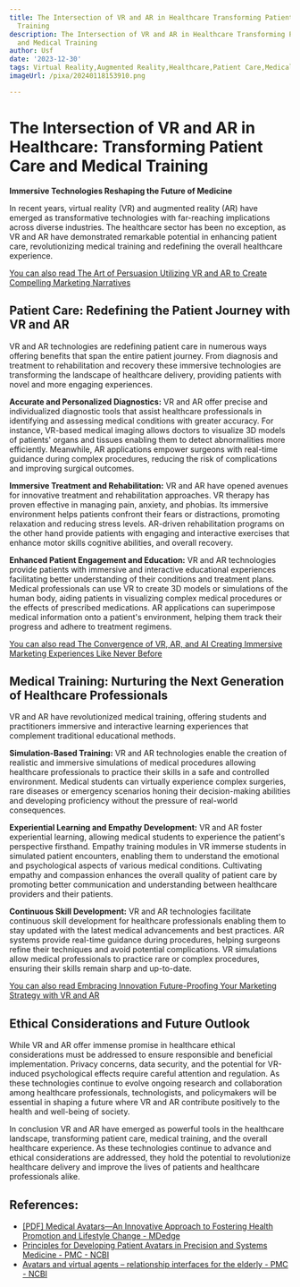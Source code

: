 ```yaml
---
title: The Intersection of VR and AR in Healthcare Transforming Patient Care and Medical
  Training
description: The Intersection of VR and AR in Healthcare Transforming Patient Care
  and Medical Training
author: Usf
date: '2023-12-30'
tags: Virtual Reality,Augmented Reality,Healthcare,Patient Care,Medical Training
imageUrl: /pixa/20240118153910.png

---
```

#  The Intersection of  VR and AR in Healthcare: Transforming Patient Care and Medical Training

**Immersive Technologies Reshaping the Future of Medicine**

In recent years, virtual reality (VR) and augmented reality (AR)  have emerged as transformative technologies with far-reaching implications across diverse industries. The healthcare sector has been no exception, as VR and AR  have demonstrated remarkable potential in enhancing patient care, revolutionizing medical training  and redefining the  overall healthcare experience.

[You can also read The Art of Persuasion Utilizing VR and AR to Create Compelling Marketing Narratives](The%20Art%20of%20Persuasion%20Utilizing%20VR%20and%20AR%20to%20Create%20Compelling%20Marketing%20Narratives)


## Patient Care: Redefining  the Patient  Journey with VR and AR

VR and AR  technologies are redefining patient care  in numerous ways offering benefits that span the entire  patient journey. From  diagnosis and treatment to rehabilitation and recovery these immersive technologies are transforming the landscape of healthcare delivery, providing patients  with novel and  more  engaging experiences.

**Accurate and Personalized Diagnostics:** VR and AR offer precise and individualized diagnostic tools that assist healthcare  professionals in identifying and assessing medical conditions with greater accuracy. For  instance, VR-based medical imaging allows  doctors to visualize 3D models of patients' organs and  tissues enabling them to detect abnormalities more efficiently. Meanwhile, AR applications empower surgeons with real-time guidance during complex procedures, reducing the risk of complications and improving surgical outcomes.

**Immersive  Treatment  and Rehabilitation:** VR and AR have opened avenues  for innovative treatment  and rehabilitation approaches. VR therapy has proven effective in managing pain, anxiety, and phobias. Its immersive environment helps  patients confront their fears or distractions,  promoting relaxation and reducing stress  levels. AR-driven rehabilitation programs on the other hand provide patients with engaging and interactive exercises that enhance motor skills cognitive abilities, and overall recovery.

**Enhanced  Patient Engagement and Education:** VR and AR technologies provide patients with immersive and interactive educational experiences facilitating better understanding of their conditions and treatment plans. Medical professionals can  use VR to create 3D models or simulations of the human body, aiding patients in visualizing complex medical procedures or the effects of  prescribed medications. AR applications can superimpose  medical information onto a patient's environment, helping them track their progress and adhere to treatment regimens.

[You can also  read The Convergence of VR, AR, and AI Creating Immersive Marketing Experiences Like Never Before](The%20Convergence%20of%20VR%2C%20AR%2C%20and%20AI%20Creating%20Immersive%20Marketing%20Experiences%20Like%20Never%20Before)


## Medical Training: Nurturing  the Next Generation of  Healthcare Professionals

VR and AR have revolutionized medical training, offering students  and  practitioners immersive and interactive  learning experiences that  complement traditional educational methods.

**Simulation-Based Training:** VR and AR technologies enable the creation of realistic and  immersive simulations of medical procedures allowing healthcare professionals to practice their skills in  a safe and controlled environment. Medical students  can virtually experience complex surgeries, rare diseases or emergency scenarios honing  their decision-making abilities  and developing proficiency without the pressure of real-world  consequences.

**Experiential Learning and Empathy Development:** VR and AR foster experiential learning, allowing medical students to experience the patient's perspective firsthand. Empathy training modules in VR immerse students in simulated patient encounters, enabling them to understand  the emotional and psychological aspects  of  various medical conditions. Cultivating empathy and compassion  enhances the overall quality  of patient care by  promoting better communication and understanding between healthcare providers and their patients.

**Continuous Skill Development:** VR and AR technologies facilitate continuous skill  development for healthcare  professionals enabling  them to stay updated with the latest medical advancements and best practices. AR systems provide real-time guidance during procedures, helping surgeons refine their techniques and avoid potential complications. VR simulations allow medical professionals to practice  rare or complex procedures, ensuring  their skills remain sharp  and up-to-date.

[You can  also read Embracing Innovation Future-Proofing Your Marketing Strategy with VR and AR](Embracing%20Innovation%20Future-Proofing%20Your%20Marketing%20Strategy%20with%20VR%20and%20AR)


## Ethical Considerations and Future Outlook

While VR and AR offer immense promise in  healthcare ethical considerations must be addressed to ensure responsible and beneficial implementation. Privacy concerns, data security, and the potential  for VR-induced  psychological effects require careful attention and regulation. As these technologies continue to  evolve ongoing research and collaboration  among  healthcare professionals, technologists, and policymakers will be essential in shaping a future where VR and AR contribute positively to the health and well-being of society.

In conclusion VR  and AR  have emerged as powerful tools  in the  healthcare landscape, transforming patient care, medical training, and the overall  healthcare experience. As these technologies continue to  advance and ethical considerations are addressed, they hold the potential to revolutionize healthcare delivery and  improve the lives of  patients and healthcare  professionals alike.

## References:
- [[PDF] Medical Avatars—An Innovative Approach to Fostering Health Promotion and Lifestyle Change - MDedge](https://cdn.mdedge.com/files/s3fs-public/Document/September-2017/029040025.pdf)
- [Principles for Developing Patient Avatars in Precision and Systems Medicine - PMC - NCBI](https://www.ncbi.nlm.nih.gov/pmc/articles/PMC4705226/)
- [Avatars and virtual agents – relationship interfaces for the elderly - PMC - NCBI](https://www.ncbi.nlm.nih.gov/pmc/articles/PMC5496465/)
